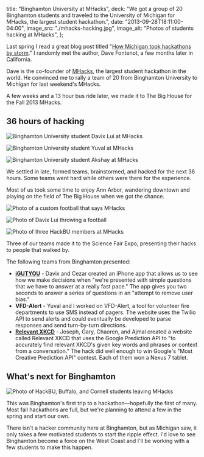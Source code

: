   title: "Binghamton University at MHacks",
  deck:
    "We got a group of 20 Binghamton students and traveled to the University of Michigan for MHacks, the largest student hackathon.",
  date: "2013-09-28T18:11:00-04:00",
  image_src: "./mhacks-hacking.jpg",
  image_alt: "Photos of students hacking at MHacks",
};

Last spring I read a great blog post titled "[How Michigan took hackathons by storm](https://medium.com/hackers-and-hacking/e6439754078)." I randomly met the author, Dave Fontenot, a few months later in California.

Dave is the co-founder of [MHacks](http://mhacks.org/), the largest student hackathon in the world. He convinced me to rally a team of 20 from Binghamton University to Michigan for last weekend's MHacks.

A few weeks and a 13 hour bus ride later, we made it to The Big House for the Fall 2013 MHacks.

## 36 hours of hacking

![Binghamton University student Davix Lui at MHacks](./mhacks-davix.jpg)

![Binghamton University student Yuval at MHacks](./mhacks-yuval.jpg)

![Binghamton University student Akshay at MHacks](./mhacks-akshay.jpg)

We settled in late, formed teams, brainstormed, and hacked for the next 36 hours. Some teams went hard while others were there for the experience.

Most of us took some time to enjoy Ann Arbor, wandering downtown and playing on the field of The Big House when we got the chance.

![Photo of a custom football that says MHacks](./mhacks-football.jpg)

![Photo of Davix Lui throwing a football](./mhacks-football-davix.jpg)

![Photo of three HackBU members at MHacks](./mhacks-trio.jpg)

Three of our teams made it to the Science Fair Expo, presenting their hacks to people that walked by.

The following teams from Binghamton presented:

- **[iGUTYOU](http://mhacks.challengepost.com/submissions/17505-igutyou)** \- Davix and Cezar created an iPhone app that allows us to see how we make decisions when "we're presented with simple questions that we have to answer at a really fast pace." The app gives you two seconds to answer a series of questions in an "attempt to remove user bias."
- **VFD-Alert** \- Yuval and I worked on VFD-Alert, a tool for volunteer fire departments to use SMS instead of pagers. The website uses the Twilio API to send alerts and could eventually be developed to parse responses and send turn-by-turn directions.
- **[Relevant XKCD](http://relevant-xkcd.appspot.com/)** \- Joseph, Gary, Chaoren, and Ajmal created a website called Relevant XKCD that uses the Google Prediction API to "to accurately find relevant XKCD's given key words and phrases or context from a conversation." The hack did well enough to win Google's "Most Creative Prediction API" contest. Each of them won a Nexus 7 tablet.

## What's next for Binghamton

![Photo of HackBU, Buffalo, and Cornell students leaving MHacks](./mhacks-bus.jpg)

This was Binghamton's first trip to a hackathon—hopefully the first of many. Most fall hackathons are full, but we're planning to attend a few in the spring and start our own.

There isn't a hacker community here at Binghamton, but as Michigan saw, it only takes a few motivated students to start the ripple effect. I'd love to see Binghamton become a force on the West Coast and I'll be working with a few students to make this happen.

